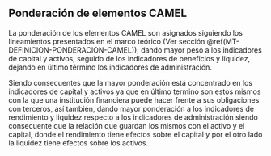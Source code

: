 ## Ponderación de elementos CAMEL

La ponderación de los elementos CAMEL son asignados siguiendo los lineamientos presentados en el marco teórico (Ver sección \@ref(MT-DEFINICION-PONDERACION-CAMEL)), dando mayor peso a los indicadores de capital y activos, seguido de los indicadores de beneficios y liquidez, dejando en último término los indicadores de administración.

\begin{equation}
CAMEL = \text{30\%C + 30\%A + 10\%M + 15\%E + 15\%L}
(\#eq:df-camel)
\end{equation}

Siendo consecuentes que la mayor ponderación está concentrado en los indicadores de capital y activos ya que en último termino son estos mismos con la que una institución financiera puede hacer frente a sus obligaciones con terceros, así también, dando mayor ponderación a los indicadores de rendimiento y liquidez respecto a los indicadores de administración siendo consecuente que la relación que guardan los mismos con el activo y el capital, donde el rendimiento tiene efectos sobre el capital y por el otro lado la liquidez tiene efectos sobre los activos.


